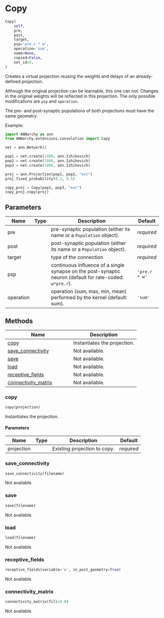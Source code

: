 # Copy { #ANNarchy.extensions.convolution.Copy.Copy }

```python
Copy(
    self,
    pre,
    post,
    target,
    psp='pre.r * w',
    operation='sum',
    name=None,
    copied=False,
    net_id=0,
)
```

Creates a virtual projection reusing the weights and delays of an already-defined projection.

Although the original projection can be learnable, this one can not. Changes in the original weights will be reflected in this projection. The only possible modifications are ``psp`` and ``operation``.

The pre- and post-synaptic populations of both projections must have the same geometry.

Example:

```python
import ANNarchy as ann
from ANNarchy.extensions.convolution import Copy

net = ann.Network()

pop1 = net.create(1000, ann.Izhikevich)
pop2 = net.create(1000, ann.Izhikevich)
pop3 = net.create(1000, ann.Izhikevich)

proj = ann.Projection(pop1, pop2, "exc")
proj.fixed_probability(0.1, 0.5)

copy_proj = Copy(pop1, pop3, "exc")
copy_proj.copy(proj)
```

## Parameters {.doc-section .doc-section-parameters}

| Name      | Type   | Description                                                                                                 | Default       |
|-----------|--------|-------------------------------------------------------------------------------------------------------------|---------------|
| pre       |        | pre-synaptic population (either its name or a ``Population`` object).                                       | _required_    |
| post      |        | post-synaptic population (either its name or a ``Population`` object).                                      | _required_    |
| target    |        | type of the connection                                                                                      | _required_    |
| psp       |        | continuous influence of a single synapse on the post-synaptic neuron (default for rate-coded: ``w*pre.r``). | `'pre.r * w'` |
| operation |        | operation (sum, max, min, mean) performed by the kernel (default: sum).                                     | `'sum'`       |

## Methods

| Name | Description |
| --- | --- |
| [copy](#ANNarchy.extensions.convolution.Copy.Copy.copy) | Instantiates the projection. |
| [save_connectivity](#ANNarchy.extensions.convolution.Copy.Copy.save_connectivity) | Not available. |
| [save](#ANNarchy.extensions.convolution.Copy.Copy.save) | Not available. |
| [load](#ANNarchy.extensions.convolution.Copy.Copy.load) | Not available. |
| [receptive_fields](#ANNarchy.extensions.convolution.Copy.Copy.receptive_fields) | Not available. |
| [connectivity_matrix](#ANNarchy.extensions.convolution.Copy.Copy.connectivity_matrix) | Not available. |

### copy { #ANNarchy.extensions.convolution.Copy.Copy.copy }

```python
copy(projection)
```

Instantiates the projection.

#### Parameters {.doc-section .doc-section-parameters}

| Name       | Type   | Description                  | Default    |
|------------|--------|------------------------------|------------|
| projection |        | Existing projection to copy. | _required_ |

### save_connectivity { #ANNarchy.extensions.convolution.Copy.Copy.save_connectivity }

```python
save_connectivity(filename)
```

Not available.

### save { #ANNarchy.extensions.convolution.Copy.Copy.save }

```python
save(filename)
```

Not available.

### load { #ANNarchy.extensions.convolution.Copy.Copy.load }

```python
load(filename)
```

Not available.

### receptive_fields { #ANNarchy.extensions.convolution.Copy.Copy.receptive_fields }

```python
receptive_fields(variable='w', in_post_geometry=True)
```

Not available.

### connectivity_matrix { #ANNarchy.extensions.convolution.Copy.Copy.connectivity_matrix }

```python
connectivity_matrix(fill=0.0)
```

Not available.